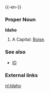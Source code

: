{{wikipedia}}
{{-en-}}

===Proper Noun===
'''Idaho'''
#A {{USstate}}  Capital: [[Boise]].
===See also===
*[[ID]]
===External links===
{{pedialite}}

[[nl:Idaho]]